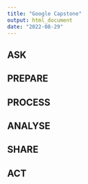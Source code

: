```yaml
---
title: "Google Capstone"
output: html_document
date: "2022-08-29"
---
```


## ASK

## PREPARE

## PROCESS

## ANALYSE

## SHARE

## ACT